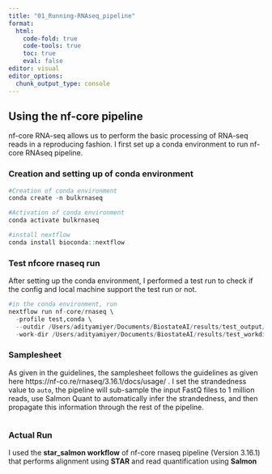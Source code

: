 ```yaml
---
title: "01_Running-RNAseq_pipeline"
format:
  html:
    code-fold: true
    code-tools: true
    toc: true
    eval: false
editor: visual
editor_options: 
  chunk_output_type: console
---
```


## Using the nf-core pipeline

nf-core RNA-seq allows us to perform the basic processing of RNA-seq reads in a reproducing fashion. I first set up a conda environment to run nf-core RNAseq pipeline.

### Creation and setting up of conda environment

```r
#Creation of conda environment
conda create -n bulkrnaseq

#Activation of conda environment
conda activate bulkrnaseq

#install nextflow
conda install bioconda::nextflow 
```

### Test nfcore rnaseq run

After setting up the conda environment, I performed a test run to check if the config and local machine support the test run or not.

```r
#in the conda environment, run
nextflow run nf-core/rnaseq \
  -profile test,conda \
  --outdir /Users/adityamiyer/Documents/BiostateAI/results/test_output/ \
  -work-dir /Users/adityamiyer/Documents/BiostateAI/results/test_workdir/
```

### Samplesheet

As given in the guidelines, the samplesheet follows the guidelines as given here https://nf-co.re/rnaseq/3.16.1/docs/usage/ . I set the strandedness value to `auto`, the pipeline will sub-sample the input FastQ files to 1 million reads, use Salmon Quant to automatically infer the strandedness, and then propagate this information through the rest of the pipeline. 

```r

```

### Actual Run

I used the **star_salmon workflow** of nf-core rnaseq pipeline (Version 3.16.1) that performs alignment using **STAR** and read quantification using **Salmon**

```r

```
